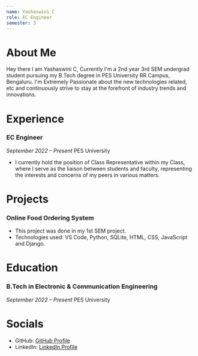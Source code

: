 ```yaml
---
name: Yashaswini C
role: EC Engineer
semester: 3
---
```


# About Me
Hey there I am Yashaswini C, Currently I'm a 2nd year 3rd SEM undergrad student pursuing my B.Tech degree in PES University RR Campus, Bengaluru. I'm Extremely Passionate about the new technologies related, etc and continuously strive to stay at the forefront of industry trends and innovations.

# Experience

### **EC Engineer**
_September 2022 – Present_
PES University
- I currently hold the position of Class Representative within my Class, where I serve as the liaison between students and faculty, representing the interests and concerns of my peers in various matters.


# Projects

### **Online Food Ordering System** 
- This project was done in my 1st SEM project.
- Technologies used: VS Code, Python, SQLite, HTML, CSS, JavaScript and Django.

# Education

### B.Tech in Electronic & Communication Engineering
_September 2022 – Present_
PES University

# Socials
- GitHub: [GitHub Profile](https://github.com/YashaswiniC1411)
- LinkedIn: [LinkedIn Profile](https://www.linkedin.com/in/yashaswini-c-700110250)
